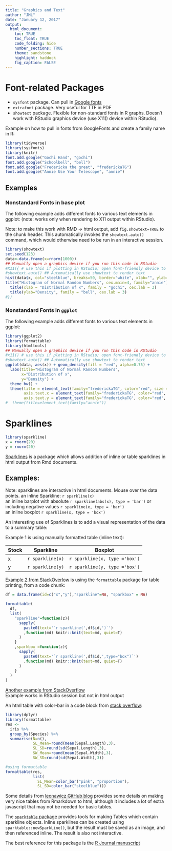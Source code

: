```yaml
---
title: "Graphics and Text"
author: "JML"
date: "January 12, 2017"
output: 
  html_document:
    toc: TRUE
    toc_float: TRUE
    code_folding: hide 
    number_sections: TRUE
    theme: sandstone
    highlight: haddock
    fig_caption: FALSE
---
```


# Font-related Packages  

  *  `sysfont` package. Can pull in [Google fonts](https://fonts.google.com/)    
  *  `extrafont` package. Very useful for TTF in PDF  
  *  `showtext` package. Flexible for non-standard fonts in R graphs. Doesn't work with RStudio graphics device  (use X11() device within RStudio). 

Example on how to pull in fonts from GoogleFonts and create a family name in R: 
```r
library(tidyverse)
library(sysfonts)
library(knitr)
font.add.google("Gochi Hand", "gochi")
font.add.google("Schoolbell", "bell")
font.add.google("Fredericka the great", "frederickaTG")
font.add.google("Annie Use Your Telescope", "annie")

```

## Examples  

### Nonstandard Fonts in base plot

The following example adds different fonts to various text elements in ggplot:
(note: works only when rendering to X11 output within RStudio).  

Note: to make this work with RMD -> html output, add `fig.showtext=TRUE` to the chunk header. This automatically invokes the `showtext.auto()` command, which would otherwise need to be run in an interactive session.

```r
library(showtext)
set.seed(123)
data<-data.frame(x=rnorm(1000))
## Manually open a graphics device if you run this code in RStudio
#X11({ # use this if plotting in RStudio; open font-friendly device to plot in 
#showtext.auto() ## Automatically use showtext to render text
hist(data$x, col="steelblue", breaks=50, border="white", xlab="", ylab="", main="")
title("Histogram of Normal Random Numbers", cex.main=4, family="annie")
  title(xlab = "Distribution of x", family = "gochi", cex.lab = 3)
  title(ylab="Density", family = "bell", cex.lab = 3)
#})
```


### Nonstandard Fonts in `ggplot`

The following example adds different fonts to various text elements in ggplot:
```r
library(ggplot2)
library(formattable)
library(htmltools)
## Manually open a graphics device if you run this code in RStudio
#x11() # use this if plotting in RStudio; open font-friendly device to plot in 
#showtext.auto() ## Automatically use showtext to render text
ggplot(data, aes(x)) + geom_density(fill = "red", alpha=0.75) + 
  labs(title="Histogram of Normal Random Numbers",
       x="Distribution of x",
       y="Density") +
  theme_bw() + 
  theme(title = element_text(family="frederickaTG", color="red", size = 32),
        axis.text.x = element_text(family="frederickaTG", color="red", size = 18),
        axis.text.y = element_text(family="frederickaTG", color="red", size = 18))        
#  theme(title=element_text(family="annie")) 
```

# Sparklines  
```r
library(sparkline)
x = rnorm(20)
y = rnorm(20)
```


[Sparklines](https://github.com/htmlwidgets/sparkline) is a package which allows addition of inline or table sparklines in html output from Rmd documents.  

## Examples:
Note: sparklines are interactive in html documents. Mouse over the data points.
an inline Sparkline: `r sparkline(x)`  
an inline barplot with absolute `r sparkline(abs(x), type = 'bar')` or including negative values  `r sparkline(x, type = 'bar')`  
an inline boxplot `r sparkline(x, type = 'box')`  

An interesting use of Sparklines is to add a visual representation of the data to a summary table:

Example 1 is using manually formatted table (inline text):  

| Stock | Sparkline         | Boxplot  
|-------|-------------------|--------
| x     | `r sparkline(x)`  | `r sparkline(x, type ='box')`
| y     | `r sparkline(y)`  | `r sparkline(y, type ='box')`

[Example 2 from StackOverlow](https://github.com/renkun-ken/formattable/issues/10#issuecomment-110864675) is using the `formattable` package for table printing,  from a code chunk:    
```r
df = data.frame(id=c("x","y"),"sparkline"=NA, "sparkbox" = NA)

formattable(
  df,
  list(
    "sparkline"=function(z){
      sapply(
        paste0(text='`r sparkline(',df$id,')`')
        ,function(md) knitr::knit(text=md, quiet=T)
      )
    }
    ,sparkbox =function(z){
      sapply(
        paste0(text='`r sparkline(',df$id,',type="box")`')
        ,function(md) knitr::knit(text=md, quiet=T)
      )
    }
  )
)
```

[Another example from StackOverflow](https://github.com/renkun-ken/formattable/issues/10#issuecomment-110864675)  
Example works in RStudio session but not in html output


An html table with color-bar in a code block from [stack overflow](http://stackoverflow.com/questions/32841221/add-sparkline-graph-to-a-table):
```r
library(dplyr)
library(formattable)
res <- 
  iris %>% 
  group_by(Species) %>% 
  summarise(N=n(),
            SL_Mean=round(mean(Sepal.Length),3),
            SL_SD=round(sd(Sepal.Length),3),
            SW_Mean=round(mean(Sepal.Width),3),
            SW_SD=round(sd(Sepal.Width),3))

#using formattable
formattable(res,
            list(
              SL_Mean=color_bar("pink", "proportion"),
              SL_SD=color_bar("steelblue")))
```

Some details from [leonawicz GitHub blog](http://leonawicz.github.io/HtmlWidgetExamples/ex_dt_sparkline.html) provides some details on making very nice tables from Rmarkdown to html, although it includes a lot of extra javascript that may not be needed for basic tables.

The [`sparktable` package](https://github.com/alexkowa/sparkTable) provides tools for making Tables which contain sparkline objects. Inline sparklines can be created using `sparktable::newSparkLine()`, but the result must be saved as an image, and then referenced inline. The result is also not interactive.  

The best reference for this package is the [R Journal manuscript](https://journal.r-project.org/archive/2015-1/templ-kowarik-meindl.pdf)  
```r

```


